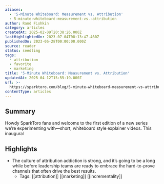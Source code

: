 ```yaml
---
aliases:
  - '5-Minute Whiteboard: Measurement vs. Attribution'
  - 5-minute-whiteboard-measurement-vs.-attribution
author: Rand Fishkin
category: articles
createdAt: 2025-02-09T20:38:26.000Z
lastHighlightedOn: 2023-07-04T08:13:47.460Z
publishedOn: 2023-06-28T00:00:00.000Z
source: reader
status: seedling
tags:
  - attribution
  - favorite
  - marketing
title: '5-Minute Whiteboard: Measurement vs. Attribution'
updatedAt: 2025-04-12T15:55:19.000Z
url: >-
  https://sparktoro.com/blog/5-minute-whiteboard-measurement-vs-attribution/?utm_source=rss&utm_medium=email&utm_campaign=rss_feed
contentType: articles
---
```

## Summary

Howdy SparkToro fans and welcome to the first edition of a new series we’re experimenting with—short, whiteboard style explainer videos. This inaugural

## Highlights

- The culture of attribution addiction is strong, and it’s going to be a long while before leadership teams are ready to embrace the hard-to-prove channels that often drive the best results.
    - Tags: [[attribution]] [[marketing]] [[incrementality]]
